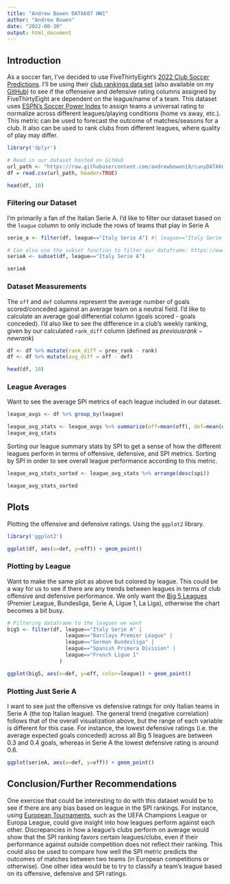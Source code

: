 ```yaml
---
title: "Andrew Bowen DATA607 HW1"
author: "Andrew Bowen"
date: "2022-08-30"
output: html_document
---
```


## Introduction
As a soccer fan, I've decided to use FiveThirtyEight's [2022 Club Soccer Predictions](https://projects.fivethirtyeight.com/soccer-predictions/). I'll be using their [club rankings data set](https://projects.fivethirtyeight.com/soccer-api/club/spi_global_rankings.csv) (also available on my [GitHub](https://raw.githubusercontent.com/andrewbowen19/cunyDATA607/main/data/spi_global_rankings.csv)) to see if the offenseive and defensive rating columns assigned by FiveThirtyEight are dependent on the league/name of a team. This dataset uses [ESPN's Soccer Power Index](https://fivethirtyeight.com/methodology/how-our-club-soccer-predictions-work/) to assign teams a universal rating to normalize across different leagues/playing conditions (home vs away, etc.). This metric can be used to forecast the outcome of matches/seasons for a club. It also can be used to rank clubs from different leagues, where quality of play may differ.
```r
library('dplyr')
```

```r
# Read in our dataset hosted on GitHub
url_path <- "https://raw.githubusercontent.com/andrewbowen19/cunyDATA607/main/data/spi_global_rankings.csv"
df = read.csv(url_path, header=TRUE)

head(df, 10)
```
### Filtering our Dataset
I'm primarily a fan of the Italian Serie A. I'd like to filter our dataset based on the `league` column to only include the rows of teams that play in Serie A
```r
serie_a <- filter(df, league=="Italy Serie A") #| league=="Italy Serie B")

# Can also use the subset function to filter our dataframe: https://www.r-bloggers.com/2011/11/r-101-the-subset-function/
serieA <- subset(df, league=="Italy Serie A")

serieA
```
### Dataset Measurements
The `off` and `def` columns represent the average number of goals scored/conceded against an average team on a neutral field. I'd like to calculate an average goal differential column (goals scored - goals conceded). I'd also like to see the difference in a club's weekly ranking, given by our calculated `rank_diff` column (defined as $previous rank - new rank$)
```r
df <- df %>% mutate(rank_diff = prev_rank - rank)
df <- df %>% mutate(avg_diff = off - def)

head(df, 10)
```

### League Averages
Want to see the average SPI metrics of each league included in our dataset. 
```r
league_avgs <- df %>% group_by(league)

league_avg_stats <- league_avgs %>% summarize(off=mean(off), def=mean(def), spi=mean(spi))
league_avg_stats
```


Sorting our league summary stats by SPI to get a sense of how the different leagues perform in terms of offensive, defensive, and SPI metrics. Sorting by SPI in order to see overall league performance according to this metric.
```r
league_avg_stats_sorted <- league_avg_stats %>% arrange(desc(spi))

league_avg_stats_sorted
```


## Plots
Plotting the offensive and defensive ratings. Using the `ggplot2` library.
```r
library('ggplot2')

ggplot(df, aes(x=def, y=off)) + geom_point()
```

### Plotting by League
Want to make the same plot as above but colored by league. This could be a way for us to see if there are any trends between leagues in terms of club offensive and defensive performance. We only want the [Big 5 Leagues](https://www.statista.com/topics/5909/-big-five/) (Premier League, Bundesliga, Serie A, Ligue 1, La Liga), otherwise the chart becomes a bit busy.
```r
# Filtering dataframe to the leagues we want
big5 <- filter(df, league=="Italy Serie A" |
                   league=="Barclays Premier League" |
                   league=="German Bundesliga" | 
                   league=="Spanish Primera Division" |
                   league=="French Ligue 1"
                 )

ggplot(big5, aes(x=def, y=off, color=league)) + geom_point()
```

### Plotting Just Serie A
I want to see just the offensive vs defensive ratings for only Italian teams in Serie A (the top Italian league). The general trend (negative correlation) follows that of the overall visualization above, but the range of each variable is different for this case. For instance, the lowest defensive ratings (i.e. the average expected goals conceded) across all Big 5 leagues are between 0.3 and 0.4 goals, whereas in Serie A the lowest defensive rating is around 0.6. 
```r
ggplot(serieA, aes(x=def, y=off)) + geom_point()
```



## Conclusion/Further Recommendations
One exercise that could be interesting to do with this dataset would be to see if there are any bias based on league in the SPI rankings. For instance, using [European Tournaments](https://www.google.com/url?sa=t&rct=j&q=&esrc=s&source=web&cd=&cad=rja&uact=8&ved=2ahUKEwjLjIOJiO_5AhW2rIkEHbeLDLoQFnoECBoQAQ&url=https%3A%2F%2Fen.wikipedia.org%2Fwiki%2FUEFA_competitions&usg=AOvVaw1CuYv8n00lkc8PxWIHJycr), such as the UEFA Champions League or Europa League, could give insight into how leagues perform against each other. Discrepancies in how a league's clubs perform on average would show that the SPI ranking favors certain leagues/clubs, even if their performance against outside competition does not reflect their ranking. This could also be used to compare how well the SPI metric predicts the outcomes of matches between two teams (in European competitions or otherwise). One other idea would be to try to classify a team's league based on its offensive, defensive and SPI ratings.












